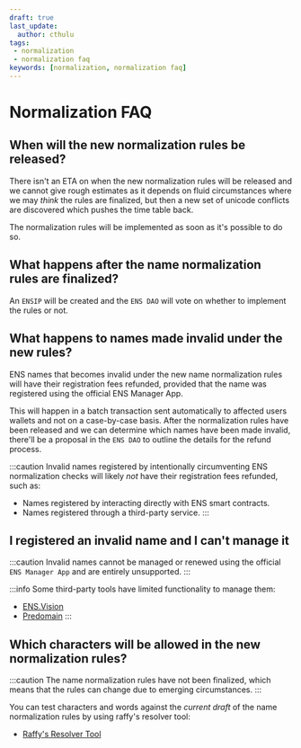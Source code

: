 ```yaml
---
draft: true
last_update:
  author: cthulu
tags:
 - normalization
 - normalization faq
keywords: [normalization, normalization faq]
---
```


# Normalization FAQ

## When will the new normalization rules be released?
There isn't an ETA on when the new normalization rules will be released and we cannot give rough estimates as it depends on
fluid circumstances where we may _think_ the rules are finalized, but then a new set of unicode conflicts are discovered which
pushes the time table back.

The normalization rules will be implemented as soon as it's possible to do so.

## What happens after the name normalization rules are finalized?
An `ENSIP` will be created and the `ENS DAO` will vote on whether to implement the rules or not.

## What happens to names made invalid under the new rules?
ENS names that becomes invalid under the new name normalization rules will have their registration fees refunded,
provided that the name was registered using the official ENS Manager App.

This will happen in a batch transaction sent automatically to affected users wallets and not on a case-by-case basis.
After the normalization rules have been released and we can determine which names have been made invalid, there'll be
a proposal in the `ENS DAO` to outline the details for the refund process.

:::caution
Invalid names registered by intentionally circumventing ENS normalization checks will likely _not_ have their registration fees refunded, such as:

 - Names registered by interacting directly with ENS smart contracts.
 - Names registered through a third-party service.
:::

## I registered an invalid name and I can't manage it

:::caution
Invalid names cannot be managed or renewed using the official `ENS Manager App` and are entirely unsupported.
:::

:::info
Some third-party tools have limited functionality to manage them:

 - [ENS.Vision](https://ens.vision)
 - [Predomain](https://predomain.eth.limo)
:::

## Which characters will be allowed in the new normalization rules?

:::caution
The name normalization rules have not been finalized, which means that the rules can change due to emerging circumstances.
:::

You can test characters and words against the _current draft_ of the name normalization rules by using raffy's resolver tool:
 - [Raffy's Resolver Tool](https://adraffy.github.io/ens-normalize.js/test/resolver.html#ADRaffy.eth)
